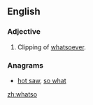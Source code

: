 ==English==

===Adjective===
{{en-adj|?}}

# {{label|en|obsolete}} Clipping of [[whatsoever]].
{{rfex|lang=en}}

===Anagrams===
* [[hot saw#English|hot saw]], [[so what#English|so what]]

[[zh:whatso]]
